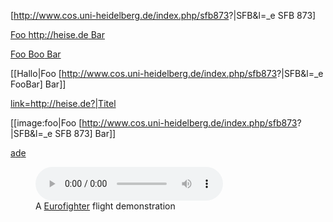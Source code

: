 [http://www.cos.uni-heidelberg.de/index.php/sfb873?|SFB&l=_e SFB 873]

[[Hallo|Foo http://heise.de Bar]]

[[Hallo|Foo [http://heise.de Boo] Bar]]

[[Hallo|Foo [http://www.cos.uni-heidelberg.de/index.php/sfb873?|SFB&l=_e FooBar] Bar]]

[[image:foo|link=http://heise.de?|Titel]]

[[image:foo|Foo [http://www.cos.uni-heidelberg.de/index.php/sfb873?|SFB&l=_e SFB 873] Bar]]

[[image:x|a[http://b|c d]e]]

[[File:Eurofighter 9803.ogg|thumb|left|A [[Eurofighter Typhoon|Eurofighter]] flight demonstration]]
